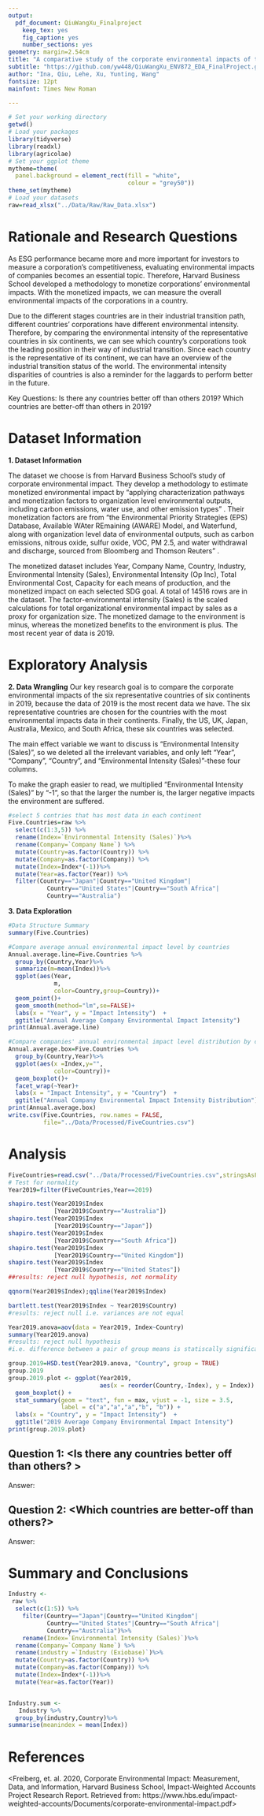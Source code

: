 ```yaml
---
output: 
  pdf_document: QiuWangXu_Finalproject
    keep_tex: yes
    fig_caption: yes
    number_sections: yes
geometry: margin=2.54cm
title: "A comparative study of the corporate environmental impacts of the six representative countries of six continents"
subtitle: "https://github.com/yw448/QiuWangXu_ENV872_EDA_FinalProject.git"
author: "Ina, Qiu, Lehe, Xu, Yunting, Wang"
fontsize: 12pt
mainfont: Times New Roman

---
```


\newpage
\tableofcontents 
\newpage
\listoftables 
\newpage
\listoffigures 
\newpage

```r
# Set your working directory
getwd()
# Load your packages
library(tidyverse)
library(readxl)
library(agricolae)
# Set your ggplot theme
mytheme=theme(
  panel.background = element_rect(fill = "white", 
                                  colour = "grey50"))
theme_set(mytheme)
# Load your datasets
raw=read_xlsx("../Data/Raw/Raw_Data.xlsx")
```


# Rationale and Research Questions
As ESG performance became more and more important for investors to measure a corporation's competitiveness, evaluating environmental impacts of companies becomes an essential topic. Therefore, Harvard Business School developed a methodology to monetize corporations' environmental impacts. With the monetized impacts, we can measure the overall environmental impacts of the corporations in a country. 

Due to the different stages countries are in their industrial transition path, different countries' corporations have different environmental intensity. Therefore, by comparing the environmental intensity of the representative countries in six continents, we can see which country's corporations took the leading position in their way of industrial transition. Since each country is the representative of its continent, we can have an overview of the industrial transition status of the world. The environmental intensity disparities of countries is also a reminder for the laggards to perform better in the future. 

Key Questions: Is there any countries better off than others 2019? Which countries are better-off than others in 2019?

\newpage

# Dataset Information
**1. Dataset Information**

The dataset we choose is from Harvard Business School’s study of corporate environmental impact. They develop a methodology to estimate monetized environmental impact by “applying characterization pathways and monetization factors to organization level environmental outputs, including carbon emissions, water use, and other emission types” . Their monetization factors are from “the Environmental Priority Strategies (EPS) Database, Available WAter REmaining (AWARE) Model, and Waterfund, along with organization level data of environmental outputs, such as carbon emissions, nitrous oxide, sulfur oxide, VOC, PM 2.5, and water withdrawal and discharge, sourced from Bloomberg and Thomson Reuters” .  

The monetized dataset includes Year, Company Name, Country, Industry, Environmental Intensity (Sales), Environmental Intensity (Op Inc), Total Environmental Cost, Capacity for each means of production, and the monetized impact on each selected SDG goal. A total of 14516 rows are in the dataset. The factor-environmental intensity (Sales) is the scaled calculations for total organizational environmental impact by sales as a proxy for organization size. The monetized damage to the environment is minus, whereas the monetized benefits to the environment is plus. The most recent year of data is 2019. 


\newpage

# Exploratory Analysis 

**2. Data Wrangling** 
Our key research goal is to compare the corporate environmental impacts of the six representative countries of six continents in 2019, because the data of 2019 is the most recent data we have. The six representative countries are chosen for the countries with the most environmental impacts data in their continents. Finally, the US, UK, Japan, Australia, Mexico, and South Africa, these six countries was selected. 

The main effect variable we want to discuss is “Environmental Intensity (Sales)”, so we deleted all the irrelevant variables, and only left “Year”, “Company”, “Country”, and “Environmental Intensity (Sales)”-these four columns.

To make the graph easier to read, we multiplied “Environmental Intensity (Sales)” by “-1”, so that the larger the number is, the larger negative impacts the environment are suffered. 
```r
#select 5 contries that has most data in each continent
Five.Countries=raw %>%
  select(c(1:3,5)) %>%
  rename(Index=`Environmental Intensity (Sales)`)%>%
  rename(Company=`Company Name`) %>%
  mutate(Country=as.factor(Country)) %>%
  mutate(Company=as.factor(Company)) %>%
  mutate(Index=Index*(-1))%>%
  mutate(Year=as.factor(Year)) %>%
  filter(Country=="Japan"|Country=="United Kingdom"|
           Country=="United States"|Country=="South Africa"|
           Country=="Australia")
```

**3. Data Exploration** 
```r
#Data Structure Summary
summary(Five.Countries)
```


```r
#Compare average annual environmental impact level by countries
Annual.average.line=Five.Countries %>%
  group_by(Country,Year)%>%
  summarize(m=mean(Index))%>%
  ggplot(aes(Year,
             m,
             color=Country,group=Country))+
  geom_point()+
  geom_smooth(method="lm",se=FALSE)+
  labs(x = "Year", y = "Impact Intensity")  +
  ggtitle("Annual Average Company Environmental Impact Intensity")
print(Annual.average.line)  

#Compare companies' annual environmental impact level distribution by countries
Annual.average.box=Five.Countries %>%
  group_by(Country,Year)%>%
  ggplot(aes(x =Index,y="",
             color=Country))+
  geom_boxplot()+
  facet_wrap(~Year)+
  labs(x = "Impact Intensity", y = "Country")  +
  ggtitle("Annual Company Environmental Impact Intensity Distribution")
print(Annual.average.box)
write.csv(Five.Countries, row.names = FALSE,
          file="../Data/Processed/FiveCountries.csv")
```

\newpage

# Analysis

```r
FiveCountries=read.csv("../Data/Processed/FiveCountries.csv",stringsAsFactors = TRUE)
# Test for normality
Year2019=filter(FiveCountries,Year==2019)

shapiro.test(Year2019$Index
             [Year2019$Country=="Australia"])
shapiro.test(Year2019$Index
             [Year2019$Country=="Japan"])
shapiro.test(Year2019$Index
             [Year2019$Country=="South Africa"])
shapiro.test(Year2019$Index
             [Year2019$Country=="United Kingdom"])
shapiro.test(Year2019$Index
             [Year2019$Country=="United States"])
##results: reject null hypothesis, not normality 
```


```r
qqnorm(Year2019$Index);qqline(Year2019$Index)

bartlett.test(Year2019$Index ~ Year2019$Country)
#results: reject null i.e. variances are not equal
```


```r
Year2019.anova=aov(data = Year2019, Index~Country)
summary(Year2019.anova)
#results: reject null hypothesis 
#i.e. difference between a pair of group means is statiscally significant

group.2019=HSD.test(Year2019.anova, "Country", group = TRUE)
group.2019
group.2019.plot <- ggplot(Year2019, 
                          aes(x = reorder(Country,-Index), y = Index)) +
  geom_boxplot() +
  stat_summary(geom = "text", fun = max, vjust = -1, size = 3.5,
               label = c("a","a","a","b", "b")) +
  labs(x = "Country", y = "Impact Intensity")  +
  ggtitle("2019 Average Company Environmental Impact Intensity")
print(group.2019.plot)
```


## Question 1: <Is there any countries better off than others? >

Answer: 



## Question 2: <Which countries are better-off than others?>


Answer:

\newpage

# Summary and Conclusions
```r

Industry <- 
 raw %>%
  select(c(1:5)) %>%
    filter(Country=="Japan"|Country=="United Kingdom"|
           Country=="United States"|Country=="South Africa"|
           Country=="Australia")%>%
    rename(Index=`Environmental Intensity (Sales)`)%>%
  rename(Company=`Company Name`) %>%
  rename(industry =`Industry (Exiobase)`)%>%
  mutate(Country=as.factor(Country)) %>%
  mutate(Company=as.factor(Company)) %>%
  mutate(Index=Index*(-1))%>%
  mutate(Year=as.factor(Year))


Industry.sum <- 
   Industry %>%
  group_by(industry,Country)%>%
summarise(meanindex = mean(Index))

```



\newpage

# References
<Freiberg, et. al. 2020, Corporate Environmental Impact: Measurement, Data, and Information, Harvard Business School, Impact-Weighted Accounts Project Research Report. Retrieved from: https://www.hbs.edu/impact-weighted-accounts/Documents/corporate-environmental-impact.pdf> 

